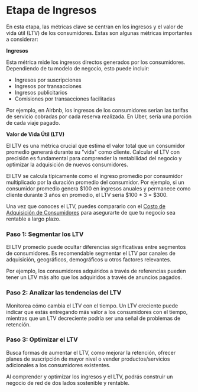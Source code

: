 
# Etapa de Ingresos

En esta etapa, las métricas clave se centran en los ingresos y el valor de vida útil (LTV) de los consumidores. Estas son algunas métricas importantes a considerar:

**Ingresos**

Esta métrica mide los ingresos directos generados por los consumidores. Dependiendo de tu modelo de negocio, esto puede incluir:

- Ingresos por suscripciones
- Ingresos por transacciones
- Ingresos publicitarios
- Comisiones por transacciones facilitadas

Por ejemplo, en Airbnb, los ingresos de los consumidores serían las tarifas de servicio cobradas por cada reserva realizada. En Uber, sería una porción de cada viaje pagado.

**Valor de Vida Útil (LTV)**

El LTV es una métrica crucial que estima el valor total que un consumidor promedio generará durante su "vida" como cliente. Calcular el LTV con precisión es fundamental para comprender la rentabilidad del negocio y optimizar la adquisición de nuevos consumidores.

<Callout>
El LTV se calcula típicamente como el ingreso promedio por consumidor multiplicado por la duración promedio del consumidor. Por ejemplo, si un consumidor promedio genera $100 en ingresos anuales y permanece como cliente durante 3 años en promedio, el LTV sería $100 * 3 = $300.
</Callout>

Una vez que conoces el LTV, puedes compararlo con el [Costo de Adquisición de Consumidores](/indicadores-rendimiento/metricas-consumidores/metricas-consumidores-activacion#costo-de-adquisición-y-activación-de-consumidores) para asegurarte de que tu negocio sea rentable a largo plazo.

<Steps>

### Paso 1: Segmentar los LTV

El LTV promedio puede ocultar diferencias significativas entre segmentos de consumidores. Es recomendable segmentar el LTV por canales de adquisición, geográficos, demográficos u otros factores relevantes.

Por ejemplo, los consumidores adquiridos a través de referencias pueden tener un LTV más alto que los adquiridos a través de anuncios pagados.

### Paso 2: Analizar las tendencias del LTV

Monitorea cómo cambia el LTV con el tiempo. Un LTV creciente puede indicar que estás entregando más valor a los consumidores con el tiempo, mientras que un LTV decreciente podría ser una señal de problemas de retención.

### Paso 3: Optimizar el LTV

Busca formas de aumentar el LTV, como mejorar la retención, ofrecer planes de suscripción de mayor nivel o vender productos/servicios adicionales a los consumidores existentes.

</Steps>

Al comprender y optimizar los ingresos y el LTV, podrás construir un negocio de red de dos lados sostenible y rentable.